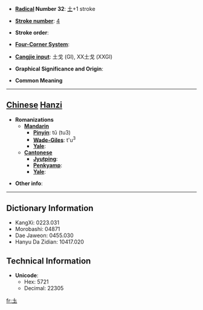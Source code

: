 * '''[[Wiktionary:Chinese radical index| Radical]] Number 32''': [[Wiktionary:Chinese radical index 土|土]]+1 stroke

* '''[[Wiktionary:Chinese total strokes index|Stroke number]]''': [[Wiktionary:Chinese total strokes index 4|4]]

* '''Stroke order''': 

* '''[[Wiktionary:Chinese four corner index|Four-Corner System]]''': 

* '''[[Wiktionary:Chinese Cangjie index|Cangjie input]]''': 土戈 (GI), XX土戈 (XXGI)

* '''Graphical Significance and Origin''': 

* '''Common Meaning'''

----

== [[Chinese]] [[Hanzi]] ==

* '''Romanizations'''
** '''[[Mandarin]]'''
*** '''[[Pinyin]]''': tǔ (tu3)
*** '''[[Wade-Giles]]''': t'u<sup>3</sup>
*** '''[[Yale]]''': 
** '''[[Cantonese]]'''
*** '''[[Jyutping]]''':
*** '''[[Penkyamp]]''': 
*** '''[[Yale]]''': 

* '''Other info''': 

----

== Dictionary Information ==

* KangXi: 0223.031
* Morobashi: 04871
* Dae Jaweon: 0455.030
* Hanyu Da Zidian: 10417.020

== Technical Information ==

* '''Unicode''':
** Hex: 5721
** Decimal: 22305

[[fr:圡]]